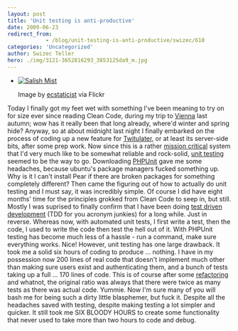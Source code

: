 ```yaml
---
layout: post
title: 'Unit testing is anti-productive'
date: 2009-06-23
redirect_from: 
            - /blog/unit-testing-is-anti-productive/swizec/610
categories: 'Uncategorized'
author: Swizec Teller
hero: ./img/3121-3652816293_3853125da9_m.jpg
---
```

- [![Salish Mist](./img/3121-3652816293_3853125da9_m.jpg "Salish Mist")](http://www.flickr.com/photos/41864721@N00/3652816293/)

  Image by [ecstaticist](http://www.flickr.com/photos/41864721@N00/3652816293/) via Flickr

Today I finally got my feet wet with something I've been meaning to try on for size ever since reading Clean Code, during my trip to [Vienna](<http://maps.google.com/maps?ll=48.20875,16.3725833333&spn=0.1,0.1&q=48.20875,16.3725833333 (Vienna)&t=h> "Vienna") last autumn; wow has it really been that long already, where'd winter and spring hide? Anyway, so at about midnight last night I finally embarked on the process of coding up a new feature for [Twitulater](http://twitulater.com "Twitulater"), or at least its server-side bits, after some prep work. Now since this is a rather [mission critical](http://en.wikipedia.org/wiki/Mission_critical "Mission critical") system that I'd very much like to be somewhat reliable and rock-solid, [unit testing](http://en.wikipedia.org/wiki/Unit_testing "Unit testing") seemed to be the way to go. Downloading [PHPUnit](http://www.phpunit.de "PHPUnit") gave me some headaches, because ubuntu's package managers fucked something up. Why is it I can't install Pear if there are broken packages for something completely different? Then came the figuring out of how to actually do unit testing and I must say, it was incredibly simple. Of course I did have eight months' time for the principles grokked from Clean Code to seep in, but still. Mostly I was suprised to finally confirm that I have been doing [test driven development](http://en.wikipedia.org/wiki/Test-driven_development "Test-driven development") (TDD for you acronym junkies) for a long while. Just in reverse. Whereas now, with automated unit tests, I first write a test, then the code, I used to write the code then test the hell out of it. With PHPUnit testing has become much less of a hassle - run a command, make sure everything works. Nice! However, unit testing has one large drawback. It took me a solid six hours of coding to produce ... nothing. I have in my possession now 200 lines of real code that doesn't implement much other than making sure users exist and authenticating them, and a bunch of tests taking up a full ... 170 lines of code. This is of course after some [refactoring](http://en.wikipedia.org/wiki/Code_refactoring "Code refactoring") and whatnot, the original ratio was always that there were twice as many tests as there was actual code. Yummie. Now I'm sure many of you will bash me for being such a dirty little blasphemer, but fuck it. Despite all the headaches saved with testing, despite making testing a lot simpler and quicker. It still took me SIX BLOODY HOURS to create some functionality that never used to take more than two hours to code and debug.
